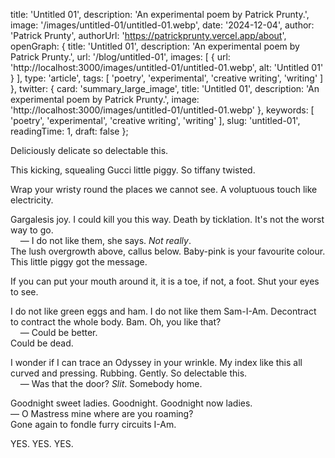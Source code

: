 
  title: 'Untitled 01',
  description: 'An experimental poem by Patrick Prunty.',
  image: '/images/untitled-01/untitled-01.webp',
  date: '2024-12-04',
  author: 'Patrick Prunty',
  authorUrl: 'https://patrickprunty.vercel.app/about',
  openGraph: {
    title: 'Untitled 01',
    description: 'An experimental poem by Patrick Prunty.',
    url: '/blog/untitled-01',
    images: [
      {
        url: 'http://localhost:3000/images/untitled-01/untitled-01.webp',
        alt: 'Untitled 01'
      }
    ],
    type: 'article',
    tags: [
      'poetry',
      'experimental',
      'creative writing',
      'writing'
    ]
  },
  twitter: {
    card: 'summary_large_image',
    title: 'Untitled 01',
    description: 'An experimental poem by Patrick Prunty.',
    image: 'http://localhost:3000/images/untitled-01/untitled-01.webp'
  },
  keywords: [
    'poetry',
    'experimental',
    'creative writing',
    'writing'
  ],
  slug: 'untitled-01',
  readingTime: 1,
  draft: false
};

Deliciously delicate so delectable this.

This kicking, squealing Gucci little piggy. So tiffany twisted.

Wrap your wristy round the places we cannot see. A voluptuous touch like electricity.

Gargalesis joy. I could kill you this way. Death by ticklation. It's not the worst way to go. \
&nbsp;&nbsp;&nbsp;&nbsp;— I do not like them, she says. _Not really_. \
The lush overgrowth above, callus below. Baby-pink is your favourite colour. This little piggy got the message.

If you can put your mouth around it, it is a toe, if not, a foot. Shut your eyes to see.

I do not like green eggs and ham. I do not like them Sam-I-Am. Decontract to contract the whole body. Bam. Oh, you like that? \
&nbsp;&nbsp;&nbsp;&nbsp;— Could be better. \
Could be dead.

I wonder if I can trace an Odyssey in your wrinkle. My index like this all curved and pressing. Rubbing. Gently. So delectable this. \
&nbsp;&nbsp;&nbsp;&nbsp;— Was that the door? _Slit_. Somebody home.

Goodnight sweet ladies. Goodnight. Goodnight now ladies. \
— O Mastress mine where are you roaming? \
Gone again to fondle furry circuits I-Am.

YES. YES. YES.
